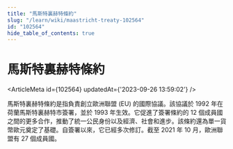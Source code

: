 ```yaml
---
title: "馬斯特裏赫特條約"
slug: "/learn/wiki/maastricht-treaty-102564"
id: "102564"
hide_table_of_contents: true
---
```



# 馬斯特裏赫特條約

<ArticleMeta id={102564} updatedAt={'2023-09-26 13:59:02'} />
<div className='border-solid border-b border-t-0 my-4 border-[var(--ifm-color-gray-300)]' />

馬斯特裏赫特條約是指負責創立歐洲聯盟 (EU) 的國際協議。該協議於 1992 年在荷蘭馬斯特裏赫特市簽署，並於 1993 年生效。它促進了簽署條約的 12 個成員國之間的更多合作，推動了統一公民身份以及經濟、社會和進步。該條約還為單一貨幣歐元奠定了基礎。自簽署以來，它已經多次修訂。截至 2021 年 10 月，歐洲聯盟有 27 個成員國。
